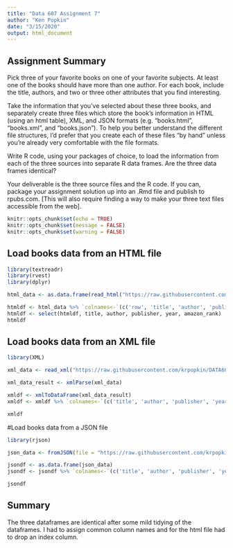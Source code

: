 ```yaml
---
title: "Data 607 Assignment 7"
author: "Ken Popkin"
date: "3/15/2020"
output: html_document
---
```

## Assignment Summary
Pick three of your favorite books on one of your favorite subjects. At least one of the books should have more than one author. For each book, include the title, authors, and two or three other attributes that you find interesting.
<br>

Take the information that you’ve selected about these three books, and separately create three files which store the book’s information in HTML (using an html table), XML, and JSON formats (e.g. “books.html”, “books.xml”, and “books.json”). To help you better understand the different file structures, I’d prefer that you create each of these files “by hand” unless you’re already very comfortable with the file formats. <br>

Write R code, using your packages of choice, to load the information from each of the three sources into separate R data frames. Are the three data frames identical? <br>

Your deliverable is the three source files and the R code. If you can, package your assignment solution up into an .Rmd file and publish to rpubs.com. [This will also require finding a way to make your three text files accessible from the web].<br>

```r
knitr::opts_chunk$set(echo = TRUE)
knitr::opts_chunk$set(message = FALSE)
knitr::opts_chunk$set(warning = FALSE)
```

## Load books data from an HTML file
```r
library(textreadr)
library(rvest)
library(dplyr)
```

```r
html_data <- as.data.frame(read_html("https://raw.githubusercontent.com/krpopkin/DATA607-Class-Repository/master/Week_7/html/books_for_assignment5.html") %>% html_table(fill=TRUE))
```

```r
htmldf <- html_data %>% `colnames<-`(c('row', 'title', 'author', 'publisher', 'year', 'amazon_rank'))
htmldf <- select(htmldf, title, author, publisher, year, amazon_rank)
htmldf
```

## Load books data from an XML file
```r
library(XML)
```

```r
xml_data <- read_xml("https://raw.githubusercontent.com/krpopkin/DATA607-Class-Repository/master/Week_7/xml/books_for_assignment5.xml")

xml_data_result <- xmlParse(xml_data)

xmldf <- xmlToDataFrame(xml_data_result)
xmldf <- xmldf %>% `colnames<-`(c('title', 'author', 'publisher', 'year', 'amazon_rank'))
```

```r
xmldf
```

#Load books data from a JSON file
```r
library(rjson)
```

```r
json_data <- fromJSON(file = "https://raw.githubusercontent.com/krpopkin/DATA607-Class-Repository/master/Week_7/json/books_for_assignment5.json")
```

```r
jsondf <- as.data.frame(json_data)
jsondf <- jsondf %>% `colnames<-`(c('title', 'author', 'publisher', 'year', 'amazon_rank'))
```

```r
jsondf
```

## Summary
The three dataframes are identical after some mild tidying of the dataframes.  I had to assign common column names and for the html file had to drop an index column.